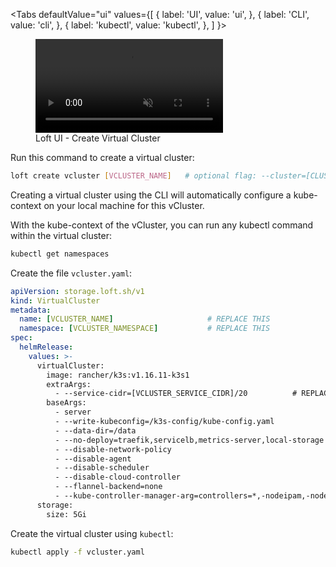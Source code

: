 
<Tabs
  defaultValue="ui"
  values={[
    { label: 'UI', value: 'ui', },
    { label: 'CLI', value: 'cli', },
    { label: 'kubectl', value: 'kubectl', },
  ]
}>
<TabItem value="ui">

<figure class="frame">
  <video controls loop autoplay="true" muted>
    <source src="/docs/media/ui/vclusters/create-vcluster.mp4" type="video/mp4" />
  </video>
  <figcaption>Loft UI - Create Virtual Cluster</figcaption>
</figure>

</TabItem>
<TabItem value="cli">

Run this command to create a virtual cluster:
```bash
loft create vcluster [VCLUSTER_NAME]   # optional flag: --cluster=[CLUSTER_NAME]
```

Creating a virtual cluster using the CLI will automatically configure a kube-context on your local machine for this vCluster.

With the kube-context of the vCluster, you can run any kubectl command within the virtual cluster:
```bash
kubectl get namespaces
```

</TabItem>
<TabItem value="kubectl">

Create the file `vcluster.yaml`:
```yaml
apiVersion: storage.loft.sh/v1
kind: VirtualCluster
metadata:
  name: [VCLUSTER_NAME]                     # REPLACE THIS
  namespace: [VCLUSTER_NAMESPACE]           # REPLACE THIS
spec:
  helmRelease:
    values: >-
      virtualCluster:
        image: rancher/k3s:v1.16.11-k3s1
        extraArgs:
          - --service-cidr=[VCLUSTER_SERVICE_CIDR]/20          # REPLACE THIS
        baseArgs:
          - server
          - --write-kubeconfig=/k3s-config/kube-config.yaml
          - --data-dir=/data
          - --no-deploy=traefik,servicelb,metrics-server,local-storage
          - --disable-network-policy
          - --disable-agent
          - --disable-scheduler
          - --disable-cloud-controller
          - --flannel-backend=none
          - --kube-controller-manager-arg=controllers=*,-nodeipam,-nodelifecycle,-persistentvolume-binder,-attachdetach,-persistentvolume-expander,-cloud-node-lifecycle
      storage:
        size: 5Gi
```

Create the virtual cluster using `kubectl`:
```bash
kubectl apply -f vcluster.yaml
```

</TabItem>
</Tabs>